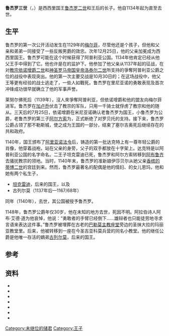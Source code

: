 {{Infobox royalty
| name = 鲁杰罗三世
| succession = {{link-en|阿普利亚和卡拉布里亚公爵|County of Apulia and Calabria}}
| image = 
| caption = 
| image_size = 
| reign = 1135年－1148年
| predecessor = [[鲁杰罗二世_(西西里)|鲁杰罗二世]]
| successor = [[古列尔莫一世_(西西里)|古列尔莫一世]]
| house = [[欧特维尔家族|欧特维尔]]
| father = [[鲁杰罗二世_(西西里)|鲁杰罗二世]]
| mother = {{link-en|卡斯蒂利亚的埃尔维拉|Elvira of Castile, Queen of Sicily}}
| spouse = 香槟的伊丽莎白
| issue = [[西西里国王坦克雷迪|西西里国王坦克雷迪]] (私生)<br>古列尔莫 (私生)
| birth_date = 1118年
| birth_place = 
| death_date = 1148年5月2日或12日（29歲－30歲）
| death_place = 
| burial_place = 
}}
'''鲁杰罗三世'''（{{lang-it|Ruggero III}}，{{bd|1118年||1148年|5月|catIdx=R}}）是西西里国王[[鲁杰罗二世_(西西里)|鲁杰罗二世]]和王后{{link-en|卡斯蒂利亚的埃尔维拉|Elvira of Castile, Queen of Sicily}}的长子。{{sfn|Matthew|1992|p=165}}他自1134年起为{{link-en|阿普利亚公爵|County of Apulia and Calabria}}直至去世。{{sfn|Matthew|1992|p=165}}

== 生平 ==
鲁杰罗的第一次公开活动发生在1129年的[[梅尔菲|梅尔菲]]，尽管他还是个孩子，但他和父亲和弟弟{{link-en|坦克雷迪|Tancred, Prince of Bari}}一同接受了一些反叛男爵的效忠。次年12月25日，他的父亲加冕成为西西里国王。鲁杰罗可能在这个时候获得了阿普利亚公国。1134年他肯定已经从他父王手中得到了它。他也许是在{{link-en|塞尔比的罗伯特|Robert of Selby}}的监护下。他参加了他父亲从1137年起的征战，在对[[教宗|教宗]][[依诺增爵二世|依诺增爵二世]]和[[神圣罗马帝国皇帝|神圣罗马帝国皇帝]][[洛泰尔二世_(神圣罗马帝国)|洛泰尔二世]]所支持的{{link-en|阿利费的莱努尔佛|Ranulf II of Alife}}爭奪阿普利亚公爵之位的战役中表现突出。他的第一次主要交战是10月30日的{{link-en|里尼亚诺战役|Battle of Rignano}}；在这场战役中，他父王等更有经验的战士逃走了，一些人如{{link-en|那不勒斯的塞尔吉奥七世公爵|Sergius VII of Naples}}戰死。鲁杰罗在里尼亚诺的勇敢表现及首次冲锋成功很早就确立了他的军事声誉。

莱努尔佛死后（1139年），沒人來爭奪阿普利亚，但依诺增爵和他的盟友{{link-en|卡普亚亲王罗贝托二世|Robert II of Capua}}向梅尔菲进军。鲁杰罗在[[加卢乔|加卢乔]]伏击了教宗的军队，只用一千骑士就俘虏了教宗和他的随从。三天后的7月25日，依诺增爵在米尼亚诺确认老鲁杰罗为国王，小鲁杰罗为公爵，老鲁杰罗的第三子[[卡普亚的阿尔方索|阿尔方索]]为{{link-en|卡普亚亲王|List of Princes of Capua}}，正式断绝了对罗贝托的支持。接下来，鲁杰罗公爵占领了那不勒斯城，使之成为王国的一部分，结束了塞尔吉奥死后继续存在的共和政府。

1140年，国王颁布了[[阿里亚诺法令|阿里亚诺法令]]后，铸造的第一批达克特上有一尊年轻公爵的肖像，他穿着战袍，站在父亲的身旁，父子的双手都放在十字架上。达克特是以阿普利亚公国的名字命名。二王子坦克雷迪已死，鲁杰罗和阿尔方索转移到[[阿布鲁佐大区|阿布鲁齐]]去骚扰教宗的领地。当时，1140年末，鲁杰罗的准新娘伊莎贝尔从她父亲[[蒂博四世_(布卢瓦)|香槟的蒂博二世]]的宫廷到来。{{sfn|Evergates|2016|p=x}}然而，鲁杰罗最著名的配偶是他的情妇、{{link-en|莱切伯爵阿卡多二世|Achard II, Count of Lecce}}的女儿恩玛，他和她有两个私生子，
* [[西西里的坦克雷迪|坦克雷迪]]，{{sfn|Matthew|1992|p=165}}后来的国王，以及
* 古列尔莫（1137年后—1167/68年）

同年（1140年），{{link-en|盖塔的里卡多三世|Richard III of Gaeta}}去世，其公国被授予鲁杰罗。

1148年，鲁杰罗公爵年仅30岁，他在未知的地方去世，死因不明。{{sfn|Matthew|1992|p=165}}阿拉伯诗人阿布·艾德·道为他哀悼，他说：“勇敢者的手臂已经倒下……雄辩者也只能徒劳地寻求言语来表达这件事。”鲁杰罗被埋葬在古老的[[巴勒莫主教座堂|巴勒莫主教座堂]]旁边的圣抹大拉的玛丽亚教堂里。后来，他被转移到一座在今圣吉亚科莫兵营的同名小教堂。他的继任公爵是他唯一存活的嫡弟[[古列尔莫一世_(西西里)|古列尔莫]]，后来的国王。

== 参考 ==
{{reflist}}

== 资料 ==
{{refbegin}}
*{{cite book |first=Ferdinand |last=Chalandon |authorlink=Ferdinand Chalandon |title=Histoire de la domination normande en Italie et en Sicile |volume=2 |location=Paris |year=1907 |publisher=Alphonse Picard}}
*{{cite book |title=Henry the Liberal: Count of Champagne, 1127-1181 |first=Theodore |last=Evergates |publisher=University of Pennsylvania Press |year=2016 }}
*{{cite book |last1=Grierson |first1=Philip |authorlink1=Philip Grierson |last2=Blackburn |first2=Mark A. S. |last3=Travaini |first3=Lucia |title=Medieval European Coinage |series=Vol. 14: Italy (III) (South Italy, Sicily, Sardinia) |location=Cambridge |publisher=Cambridge University Press |year=1998}}
*{{cite book  |first=Hubert |last=Houben |title=Roger II of Sicily: A Ruler Between East and West |location=Cambridge |publisher=Cambridge University Press |year=2002}}
*{{cite journal  |first=Evelyn |authorlink=Evelyn Jamison |last=Jamison |title=The Norman Administration of Apulia and Capua, more especially under Roger II and William I, 1127–66 |journal=Papers of the British School at Rome |volume=6 |year=1913 |pages=211–481 |doi=10.1017/s006824620000132x|url=https://zenodo.org/record/1447431 }}
*{{cite book  |first=Donald |last=Matthew |title=The Norman Kingdom of Sicily |year=1992 |location=Cambridge |publisher=Cambridge University Press}}
*{{cite book  |first=Hiroshi |last=Takayama |title=The Administration of the Norman Kingdom of Sicily |location=Leiden |publisher=E. J. Brill |year=1993}}
{{refend}}

[[Category:未继位的储君|Category:未继位的储君]]
[[Category:王子|Category:王子]]